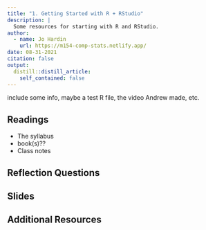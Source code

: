 ```yaml
---
title: "1. Getting Started with R + RStudio"
description: |
  Some resources for starting with R and RStudio.
author:
  - name: Jo Hardin
    url: https://m154-comp-stats.netlify.app/
date: 08-31-2021
citation: false
output:
  distill::distill_article:
    self_contained: false
---
```


include some info, maybe a test R file, the video Andrew made, etc.

## Readings

* The syllabus
* book(s)??
* Class notes

## Reflection Questions

## Slides

## Additional Resources



